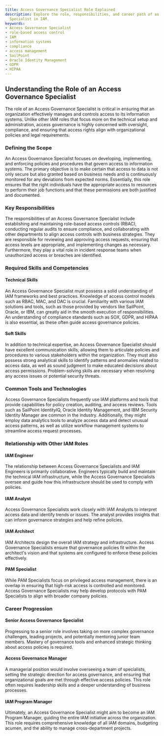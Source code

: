 ```yaml
---
title: Access Governance Specialist Role Explained
description: Explore the role, responsibilities, and career path of an Access Governance
  Specialist in IAM.
keywords:
- Access Governance Specialist
- role-based access control
- IAM
- information systems
- compliance
- access management
- SailPoint
- Oracle Identity Management
- GDPR
- HIPAA
---
```


## Understanding the Role of an Access Governance Specialist

The role of an Access Governance Specialist is critical in ensuring that an organization effectively manages and controls access to its information systems. Unlike other IAM roles that focus more on the technical setup and administration, access governance is highly concerned with oversight, compliance, and ensuring that access rights align with organizational policies and legal requirements.

### Defining the Scope

An Access Governance Specialist focuses on developing, implementing, and enforcing policies and procedures that govern access to information systems. The primary objective is to make certain that access to data is not only secure but also granted based on business needs and is continuously monitored for any deviations from expected norms. Essentially, this role ensures that the right individuals have the appropriate access to resources to perform their job functions and that these permissions are both justified and documented.

### Key Responsibilities

The responsibilities of an Access Governance Specialist include establishing and maintaining role-based access controls (RBAC), conducting regular audits to ensure compliance, and collaborating with other departments to align access controls with business strategies. They are responsible for reviewing and approving access requests, ensuring that access levels are appropriate, and implementing changes as necessary. Furthermore, they play a vital role in incident response teams when unauthorized access or breaches are identified.

### Required Skills and Competencies

#### Technical Skills

An Access Governance Specialist must possess a solid understanding of IAM frameworks and best practices. Knowledge of access control models such as RBAC, MAC, and DAC is crucial. Familiarity with various IAM solutions and tools, such as those provided by vendors like SailPoint, Oracle, or IBM, can greatly aid in the smooth execution of responsibilities. An understanding of compliance standards such as SOX, GDPR, and HIPAA is also essential, as these often guide access governance policies.

#### Soft Skills

In addition to technical expertise, an Access Governance Specialist should have excellent communication skills, allowing them to articulate policies and procedures to various stakeholders within the organization. They must also possess strong analytical skills to identify patterns and anomalies related to access data, as well as sound judgment to make educated decisions about access permissions. Problem-solving skills are necessary when resolving any access issues or potential security threats.

### Common Tools and Technologies

Access Governance Specialists frequently use IAM platforms and tools that provide capabilities for policy creation, auditing, and access reviews. Tools such as SailPoint IdentityIQ, Oracle Identity Management, and IBM Security Identity Manager are common in the industry. Additionally, they might employ data analytics tools to analyze access data and detect unusual access patterns, as well as utilize workflow management systems to streamline access request processes.

### Relationship with Other IAM Roles

#### IAM Engineer

The relationship between Access Governance Specialists and IAM Engineers is primarily collaborative. Engineers typically build and maintain the technical IAM infrastructure, while the Access Governance Specialists oversee and guide how this infrastructure should be used to comply with policies.

#### IAM Analyst

Access Governance Specialists work closely with IAM Analysts to interpret access data and identify trends or issues. The analyst provides insights that can inform governance strategies and help refine policies.

#### IAM Architect

IAM Architects design the overall IAM strategy and infrastructure. Access Governance Specialists ensure that governance policies fit within the architect's vision and that systems are configured to enforce these policies effectively.

#### PAM Specialist

While PAM Specialists focus on privileged access management, there is an overlap in ensuring that high-risk access is controlled and monitored. Access Governance Specialists may help develop protocols with PAM Specialists to align with broader company policies.

### Career Progression

#### Senior Access Governance Specialist

Progressing to a senior role involves taking on more complex governance challenges, leading projects, and potentially mentoring junior team members. Mastery of governance tools and enhanced strategic thinking about access policies is required.

#### Access Governance Manager

A managerial position would involve overseeing a team of specialists, setting the strategic direction for access governance, and ensuring that organizational goals are met through effective access policies. This role often requires leadership skills and a deeper understanding of business processes.

#### IAM Program Manager

Ultimately, an Access Governance Specialist might aim to become an IAM Program Manager, guiding the entire IAM initiative across the organization. This role requires comprehensive knowledge of all IAM domains, budgeting acumen, and the ability to manage cross-department projects.